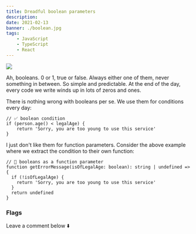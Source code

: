 ```yaml
---
title: Dreadful boolean parameters
description:
date: 2021-02-13
banner: ./boolean.jpg
tags:
    - JavaScript
    - TypeScript
    - React
---
```



<img src="./boolean.jpg" />

<Attribution name="Alexander Sinn" url="https://unsplash.com/@swimstaralex" />

Ah, booleans. 0 or 1, true or false. Always either one of them, never something in between. So simple and predictable. At the end of the day, every code we write winds up in lots of zeros and ones.

There is nothing wrong with booleans per se. We use them for conditions every day:

```js:title=boolean-condition
// ✅ boolean condition
if (person.age() < legalAge) {
    return 'Sorry, you are too young to use this service'
}
```

I just don't like them for function parameters. Consider the above example where we extract the condition to their own function:

```ts:title=boolean-paramters
// 🚨 booleans as a function parameter
function getErrorMessage(isOfLegalAge: boolean): string | undefined => {
  if (!isOfLegalAge) {
    return 'Sorry, you are too young to use this service'
  }
  return undefined
}
```

### Flags

<Comments>Leave a comment below ⬇️</Comments>
